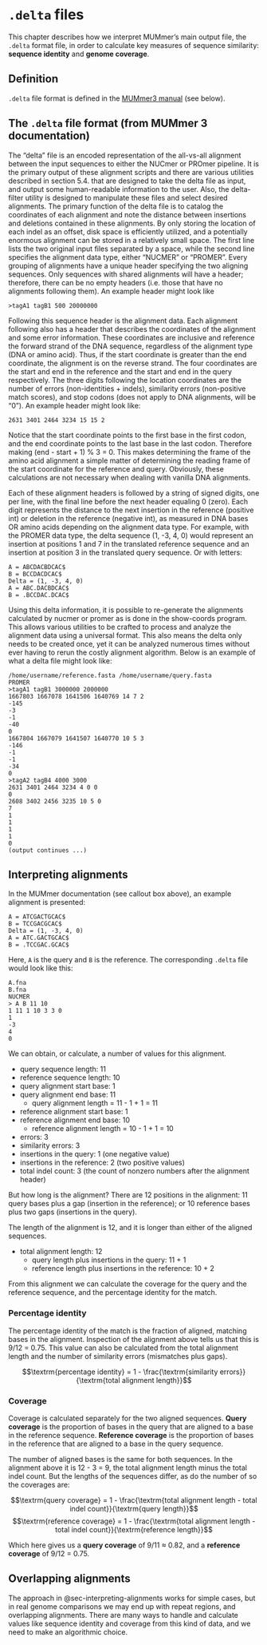 # `.delta` files

This chapter describes how we interpret MUMmer's main output file, the `.delta` format file, in order to calculate key measures of sequence similarity: **sequence identity** and **genome coverage**.

## Definition

`.delta` file format is defined in the [MUMmer3 manual](https://mummer.sourceforge.net/manual/#nucmeroutput) (see below).

::: { .callout-note collapse="true" }
## The `.delta` file format (from MUMmer 3 documentation)

The "delta" file is an encoded representation of the all-vs-all alignment between the input sequences to either the NUCmer or PROmer pipeline. It is the primary output of these alignment scripts and there are various utilities described in section 5.4. that are designed to take the delta file as input, and output some human-readable information to the user. Also, the delta-filter utility is designed to manipulate these files and select desired alignments. The primary function of the delta file is to catalog the coordinates of each alignment and note the distance between insertions and deletions contained in these alignments. By only storing the location of each indel as an offset, disk space is efficiently utilized, and a potentially enormous alignment can be stored in a relatively small space. The first line lists the two original input files separated by a space, while the second line specifies the alignment data type, either "NUCMER" or "PROMER". Every grouping of alignments have a unique header specifying the two aligning sequences. Only sequences with shared alignments will have a header; therefore, there can be no empty headers (i.e. those that have no alignments following them). An example header might look like

```
>tagA1 tagB1 500 20000000
```

Following this sequence header is the alignment data. Each alignment following also has a header that describes the coordinates of the alignment and some error information. These coordinates are inclusive and reference the forward strand of the DNA sequence, regardless of the alignment type (DNA or amino acid). Thus, if the start coordinate is greater than the end coordinate, the alignment is on the reverse strand. The four coordinates are the start and end in the reference and the start and end in the query respectively. The three digits following the location coordinates are the number of errors (non-identities + indels), similarity errors (non-positive match scores), and stop codons (does not apply to DNA alignments, will be "0"). An example header might look like:

```
2631 3401 2464 3234 15 15 2
```

Notice that the start coordinate points to the first base in the first codon, and the end coordinate points to the last base in the last codon. Therefore making (end - start + 1) % 3 = 0. This makes determining the frame of the amino acid alignment a simple matter of determining the reading frame of the start coordinate for the reference and query. Obviously, these calculations are not necessary when dealing with vanilla DNA alignments.

Each of these alignment headers is followed by a string of signed digits, one per line, with the final line before the next header equaling 0 (zero). Each digit represents the distance to the next insertion in the reference (positive int) or deletion in the reference (negative int), as measured in DNA bases OR amino acids depending on the alignment data type. For example, with the PROMER data type, the delta sequence (1, -3, 4, 0) would represent an insertion at positions 1 and 7 in the translated reference sequence and an insertion at position 3 in the translated query sequence. Or with letters:

```
A = ABCDACBDCAC$
B = BCCDACDCAC$
Delta = (1, -3, 4, 0)
A = ABC.DACBDCAC$
B = .BCCDAC.DCAC$
```

Using this delta information, it is possible to re-generate the alignments calculated by nucmer or promer as is done in the show-coords program. This allows various utilities to be crafted to process and analyze the alignment data using a universal format. This also means the delta only needs to be created once, yet it can be analyzed numerous times without ever having to rerun the costly alignment algorithm. Below is an example of what a delta file might look like:

```
/home/username/reference.fasta /home/username/query.fasta
PROMER
>tagA1 tagB1 3000000 2000000
1667803 1667078 1641506 1640769 14 7 2
-145
-3
-1
-40
0
1667804 1667079 1641507 1640770 10 5 3
-146
-1
-1
-34
0
>tagA2 tagB4 4000 3000
2631 3401 2464 3234 4 0 0
0
2608 3402 2456 3235 10 5 0
7
1
1
1
1
0
(output continues ...)
```
:::

## Interpreting alignments {#sec-interpreting-alignments}

In the MUMmer documentation (see callout box above), an example alignment is presented:

```text
A = ATCGACTGCAC$
B = TCCGACGCAC$
Delta = (1, -3, 4, 0)
A = ATC.GACTGCAC$
B = .TCCGAC.GCAC$
```

Here, `A` is the query and `B` is the reference. The corresponding `.delta` file would look like this:

```text
A.fna
B.fna
NUCMER
> A B 11 10 
1 11 1 10 3 3 0
1
-3
4
0
```

We can obtain, or calculate, a number of values for this alignment.

- query sequence length: 11
- reference sequence length: 10
- query alignment start base: 1
- query alignment end base: 11
  - query alignment length = 11 - 1 + 1 = 11
- reference alignment start base: 1
- reference alignment end base: 10
  - reference alignment length = 10 - 1 + 1 = 10
- errors: 3
- similarity errors: 3
- insertions in the query: 1 (one negative value)
- insertions in the reference: 2 (two positive values)
- total indel count: 3 (the count of nonzero numbers after the alignment header)

But how long is the alignment? There are 12 positions in the alignment: 11 query bases plus a gap (insertion in the reference); or 10 reference bases plus two gaps (insertions in the query).

::: { .callout-important }
The length of the alignment is 12, and it is longer than either of the aligned sequences.
:::

- total alignment length: 12
  - query length plus insertions in the query: 11 + 1
  - reference length plus insertions in the reference: 10 + 2


From this alignment we can calculate the coverage for the query and the reference sequence, and the percentage identity for the match.

### Percentage identity

The percentage identity of the match is the fraction of aligned, matching bases in the alignment. Inspection of the alignment above tells us that this is 9/12 = 0.75. This value can also be calculated from the total alignment length and the number of similarity errors (mismatches plus gaps).

::: { .callout-warning title="Percentage identity calculation"}
$$\textrm{percentage identity} = 1 - \frac{\textrm{similarity errors}}{\textrm{total alignment length}}$$
:::

### Coverage

Coverage is calculated separately for the two aligned sequences. **Query coverage** is the proportion of bases in the query that are aligned to a base in the reference sequence. **Reference coverage** is the proportion of bases in the reference that are aligned to a base in the query sequence.

The number of aligned bases is the same for both sequences. In the alignment above it is 12 - 3 = 9, the total alignment length minus the total indel count. But the lengths of the sequences differ, as do the number of so the coverages are:

::: { .callout-warning title="Percentage identity calculation"}
$$\textrm{query coverage} = 1 - \frac{\textrm{total alignment length - total indel count}}{\textrm{query length}}$$
$$\textrm{reference coverage} = 1 - \frac{\textrm{total alignment length - total indel count}}{\textrm{reference length}}$$
:::

Which here gives us a **query coverage** of 9/11 ≈ 0.82, and a **reference coverage** of 9/12 = 0.75.

## Overlapping alignments

The approach in @sec-interpreting-alignments works for simple cases, but in real genome comparisons we may end up with repeat regions, and overlapping alignments. There are many ways to handle and calculate values like sequence identity and coverage from this kind of data, and we need to make an algorithmic choice.

